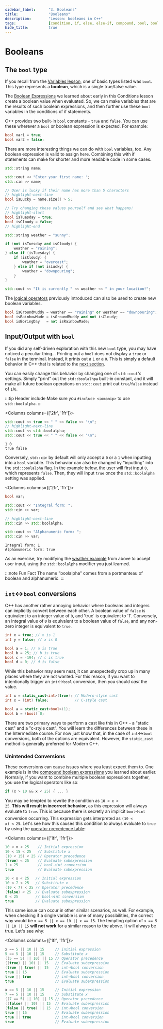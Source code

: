 ```yaml
---
sidebar_label:		"3. Booleans"
title:				"Booleans"
description:		"Lesson: booleans in C++"
tags:				[condition, if, else, else-if, compound, bool, boolean]
hide_title:			true
---
```



# Booleans

## The `bool` type

If you recall from the [Variables lesson](/learn/course/basics/variables/#variable-type),
one of basic types listed was `bool`. This type represents a **boolean**, which is a
single true/false value.

The [Boolean Expressions](/learn/course/basics/conditions/intro/#boolean-expressions)
we learned about early in this Conditions lesson create a boolean value when evaluated.
So, we can make variables that are the results of such boolean expressions, and then
further use these `bool` variables in the conditions of if statements.

C++ provides two built-in `bool` constants - `true` and `false`. You can use these wherever
a `bool` or boolean expression is expected. For example:

```cpp title="🔹 Boolean literals"
bool var1 = true;
bool var2 = false;
```

There are more interesting things we can do with `bool` variables, too.
Any boolean expression is valid to assign here. Combining this with
if statements can make for shorter and more readable code in some cases.

```cpp title="🔹 Using boolean variables to determine the weather"
std::string name;

std::cout << "Enter your first name: ";
std::cin >> name;

// User is lucky if their name has more than 5 characters
// highlight-next-line
bool isLucky = name.size() > 5; 

// Try changing these values yourself and see what happens!
// highlight-start
bool isTuesday = true;
bool isCloudy = false;
// highlight-end

std::string weather = "sunny";

if (not isTuesday and isCloudy) {
	weather = "raining";
} else if (isTuesday) {
	if (isCloudy) {
		weather = "overcast";
	} else if (not isLucky) {
		weather = "downpouring";
	}
}

std::cout << "It is currently " << weather << " in your location!";
```

The [logical operators](/learn/course/basics/conditions/intro/#compound-boolean-expressions) previously introduced
can also be used to create new boolean variables.

```cpp title="🔹 Using logical operators on bools"
bool isGroundMuddy = weather == "raining" or weather == "downpouring";
bool isRainbowMade = isGroundMuddy and not isCloudy;
bool isBoringDay   = not isRainbowMade;
```

## Input/Output with `bool`

If you did any self-driven exploration with this new `bool` type, you may have noticed a peculiar thing...
Printing out a `bool` does not display a `true` or `false` in the terminal. Instead, it prints out a `1` or a `0`.
This is simply a default behavior in C++ that is related to the [next section](#intbool-conversions).

You can easily change this behavior by changing one of `std::cout`'s settings.
Simply "print" out the `std::boolalhpa` built-in constant, and it will make all future boolean operations on `std::cout`
print out `true`/`false` instead of `1`/`0`.

:::tip Header include
Make sure you `#include <iomanip>` to use `std::boolalpha`.
:::

<Columns columns={['2fr', '1fr']}>
<div>

```cpp title="🔹 Printing true/false"
std::cout << true << " " << false << "\n";
// highlight-next-line
std::cout << std::boolalpha;
std::cout << true << " " << false << "\n";
```
</div>
<div>

```plaintext title="Output"
1 0
true false
```
</div>
</Columns>

Conversely, `std::cin` by default will only accept a `0` or a `1` when inputting into a `bool` variable.
This behavior can also be changed by "inputting" into the `std::boolalpha` flag.
In the example below, the user will first input `0`, which represents `false`.
Then, they will input `true` once the `std::boolalpha` setting was applied.

<Columns columns={['2fr', '1fr']}>
<div>

```cpp title="🔹 Inputting true/false"
bool var;

std::cout << "Integral form: ";
std::cin >> var;

// highlight-next-line
std::cin >> std::boolalpha;

std::cout << "Alphanumeric form: ";
std::cin >> var;
```
</div>
<div>

```plaintext title="Input/Output"
Integral form: 1
Alphanumeric form: true
```
</div>
</Columns>

As an exercise, try modifying the [weather example](#the-bool-type) from above to accept user input, using
the `std::boolalpha` modifier you just learned.

:::note Fun Fact
The name "boolalpha" comes from a portmanteau of boolean and alphanumeric.
:::

## `int`↔`bool` conversions

C++ has another rather annoying behavior where booleans and integers can implicitly convert between each other.
A boolean value of `false` is equivalent to an integer value of `0`, and 'true' is equivalent to '1'.
Conversely, an integral value of `0` is equivalent to a boolean value of `false`,
and any non-zero integer is equivalent to `true`.

```cpp title="🔹 A sampling of int↔bool conversions"
int x = true; // x is 1
int y = false; // x is 0

bool a = 1; // a is true
bool b = 25; // b is true
bool c = -194; // c is true
bool d = 0; // d is false
```

While this behavior may seem neat, it can unexpectedly crop up in many places where they are not wanted.
For this reason, if you want to intentionally trigger an `int`↔`bool` conversion, then you should *cast*
the value.

```cpp title="🔹 Performing a cast"
int x = static_cast<int>(true); // Modern-style cast
int x = (int) false; 			// C-style cast

bool a = static_cast<bool>(1);
bool b = (bool) 0;
```

There are two primary ways to perform a cast like this in C++ - a "static cast" and a "c-style cast".
You will learn the differences between these in the Intermediate course. For now just know that,
in the case of `int`↔`bool` conversions, both of the options are equivalent.
However, the `static_cast` method is generally preferred for Modern C++.

### Unintended Conversions

These conversions can cause issues where you least expect them to. One example is in the
[compound boolean expressions](/learn/course/basics/conditions/intro/#compound-boolean-expressions)
you learned about earlier. 
Normally, if you want to combine multiple boolean expressions together, you use the logical operators like so:

```cpp
if (x > 10 && x < 25) { ... }
```

You may be tempted to rewrite the condition as <code>10 &lt; x &lt; 25</code>. 
**This will result in incorrect behavior**, as this expression will always evaluate to `true`.
This is because there is secretly an implicit `bool`🡢`int` conversion occurring.
This expression gets interpreted as <code>(10 &lt; x) &lt; 25</code>.
Let's see how this causes this condition to always evaluate to `true` by using 
the [operator precedence table](/learn/course/basics/conditions/intro/#order-of-operations):

<Columns columns={['1fr', '1fr']}>
<div>

```cpp title="🔹 Incorrect operator chaining with x = 15"
10 < x < 25    // Initial expression
10 < 15 < 25   // Substitute x
(10 < 15) < 25 // Operator precedence
(true) < 25    // Evaluate subexpression
1 < 25		   // bool🡢int conversion
true		   // Evaluate subexpression
```
</div>
<div>

```cpp title="🔹 Incorrect operator chaining with x = 7"
10 < x < 25   // Initial expression
10 < 7 < 25   // Substitute x
(10 < 7) < 25 // Operator precedence
(false) < 25  // Evaluate subexpression
0 < 25	      // bool🡢int conversion
true	      // Evaluate subexpression
```
</div>
</Columns>

This same issue can occur in other similar scenarios, as well.
For example, when checking if a single variable is one of many possibilities,
the correct way would be `x == 5 || x == 10 || x == 15`.
The tempting option of `x == 5 || 10 || 15` **will not work** for a similar reason to the above.
It will always be true. Let's see why:

<Columns columns={['1fr', '1fr']}>
<div>

```cpp title="🔹 Incorrect operator chaining with x = 5"
x == 5 || 10 || 15     // Initial expression
5 == 5 || 10 || 15     // Substitute x
((5 == 5) || 10) || 15 // Operator precedence
((true) || 10) || 15   // Evaluate subexpression
(true || true) || 15   // int🡢bool conversion
true || 15             // Evaluate subexpression
true || true           // int🡢bool conversion
true                   // Evaluate subexpression
```
</div>
<div>

```cpp title="🔹 Incorrect operator chaining with x = 7"
x == 5 || 10 || 15     // Initial expression
7 == 5 || 10 || 15     // Substitute x
((7 == 5) || 10) || 15 // Operator precedence
((false) || 10) || 15  // Evaluate subexpression
(false || true) || 15  // int🡢bool conversion
true || 15             // Evaluate subexpression
true || true           // int🡢bool conversion
true                   // Evaluate subexpression
```
</div>
</Columns>


